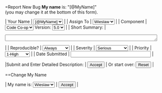 =Report New Bug
'''My name''' is: "[@MyName]"
<br/>(you may change it at the bottom of this form).
<form name="NewBugReport" method="get" action="[[[DoReport]]]">
| Your Name | 
<select name="ReportedBy" size="1">
<option value="[@MyName]">[@MyName]</option>
<option value="Piotr">Piotr</option>
<option value="Wieslaw">Wieslaw</option>
<option value="Deb">Deb</option>
<option value="Bartosz">Bartosz</option>
</select> |
| Assign To | 
<select name="AssignedTo" size="1">
<option value="Wieslaw">Wieslaw</option>
<option value="Piotr">Piotr</option>
<option value="Bartosz">Bartosz</option>
</select> |
| Component | 
<select name="Component" size="1">
<option value="Co-op">Code Co-op</option>
<option value="Dispatcher">Dispatcher</option>
<option value="Differ">Differ</option>
</select> Version: 
<select name="Version" size="1">
<option value="5.0">5.0</option>
<option value="4.6">4.6</option>
</select> |
| Short Summary: | 
<textarea name="Summary" rows="1" cols="60"></textarea> |
| Reproducible? | 
<select name="Reproducible" size="1">
<option value="Always">Always</option>
<option value="Sometimes">Sometimes</option>
<option value="Unknown">Don't know</option>
</select> |
| Severity | 
<select name="Severity" size="1">
<option value="Serious">Serious</option>
<option value="Stopper">Show Stopper</option>
<option value="Annoying">Annoying</option>
<option value="Minor">Minor</option>
</select> |
| Priority | 
<select name="Priority" size="1">
<option value="1">1-High</option>
<option value="2">2-Medium</option>
<option value="3">3-Low</option>
<option value="4">4-Wish</option>
</select> |
| Date Submitted | 
<input type="text" name="DateReported" size="30"></input> |

|Submit and Enter Detailed Description: |  
<input type="Submit" name="Accept" value="Accept"> | Or start over: <input type="Reset" name="Reset"> |
</form>

<script>
var today=new Date();
document.NewBugReport.DateReported.value=today.toLocaleDateString ();
</script>

==Change My Name
<form method="get" action="[[[DoRegistryInsert]]]">
| My name is: 
<select name="Value" size="1">
<option value="Wieslaw">Wieslaw</option>
<option value="Piotr">Piotr</option>
<option value="Bartosz">Bartosz</option>
<option value="Deb">Deb</option>
</select> | 
<input type="hidden" name="Key" value="MyName">
<input type="Submit" name="Accept" value="Accept"> |
